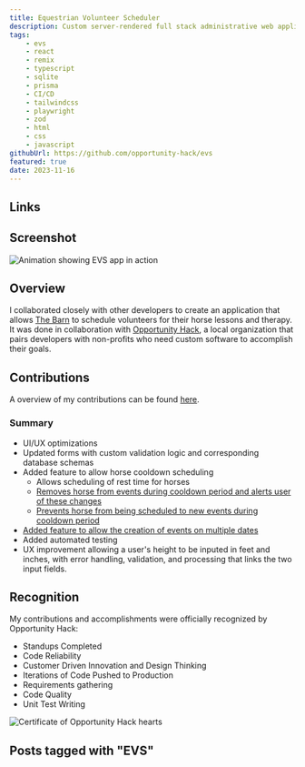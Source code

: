 ```yaml
---
title: Equestrian Volunteer Scheduler
description: Custom server-rendered full stack administrative web application with role-based access control for local non-profit.
tags:
    - evs
    - react
    - remix
    - typescript
    - sqlite
    - prisma
    - CI/CD
    - tailwindcss
    - playwright
    - zod
    - html
    - css
    - javascript
githubUrl: https://github.com/opportunity-hack/evs
featured: true
date: 2023-11-16
---
```


## Links

<ProjectLinks githubUrl={frontmatter.githubUrl} liveUrl={frontmatter.liveUrl} />


## Screenshot

![Animation showing EVS app in action](./EVS-action4.gif)

## Overview

I collaborated closely with other developers to create an application that allows [The Barn](https://www.thebarnaz.com/) to schedule volunteers for their horse lessons and therapy. It was done in collaboration with [Opportunity Hack](https://www.ohack.org/), a local organization that pairs developers with non-profits who need custom software to accomplish their goals.

## Contributions

A overview of my contributions can be found [here](https://github.com/opportunity-hack/evs/graphs/contributors).

### Summary

-   UI/UX optimizations
-   Updated forms with custom validation logic and corresponding database schemas
-   Added feature to allow horse cooldown scheduling
    -   Allows scheduling of rest time for horses
    -   [Removes horse from events during cooldown period and alerts user of these changes](https://github.com/opportunity-hack/evs/pull/43)
    -   [Prevents horse from being scheduled to new events during cooldown period](https://github.com/opportunity-hack/evs/pull/47)
-   [Added feature to allow the creation of events on multiple dates](https://github.com/opportunity-hack/evs/pull/54)
-   Added automated testing
-   UX improvement allowing a user's height to be inputed in feet and inches, with error handling, validation, and processing that links the two input fields.

## Recognition

My contributions and accomplishments were officially recognized by Opportunity Hack:

-   Standups Completed
-   Code Reliability
-   Customer Driven Innovation and Design Thinking
-   Iterations of Code Pushed to Production
-   Requirements gathering
-   Code Quality
-   Unit Test Writing

![Certificate of Opportunity Hack hearts](./opportunity_hack_hearts.png)

## Posts tagged with "EVS"

<RelatedPosts tag="evs" />